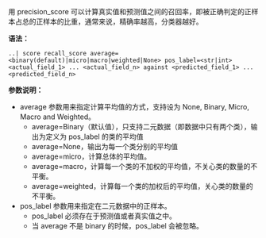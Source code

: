 用 precision_score 可以计算真实值和预测值之间的召回率，即被正确判定的正样本占总的正样本的比重，通常来说，精确率越高，分类器越好。

**语法：**

```
..| score recall_score average=<binary(default)|micro|macro|weighted|None> pos_label=<str|int> <actual_field_1> ... <actual_field_n> against <predicted_field_1> ... <predicted_field_n>
```

**参数说明：**

- average 参数用来指定计算平均值的方式，支持设为 None, Binary, Micro, Macro and Weighted。
  - average=Binary（默认值），只支持二元数据（即数据中只有两个类），输出为定义为 pos_label 的类的平均值
  - average=None，输出为每一个类分别的平均值
  - average=micro，计算总体的平均值。
  - average=macro，计算每一个类的不加权的平均值，不关心类的数量的不平衡。
  - average=weighted，计算每一个类的加权后的平均值，关心类的数量的不平衡。
- pos_label 参数用来指定在二元数据中的正样本。
  - pos_label 必须存在于预测值或者真实值之中。
  - 当 average 不是 binary 的时候，pos_label 会被忽略。